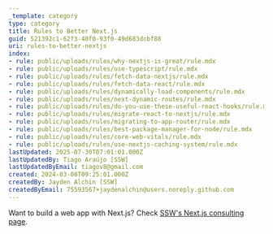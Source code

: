 ```yaml
---
_template: category
type: category
title: Rules to Better Next.js
guid: 521392c1-62f3-40f0-93f0-49d683dcbf88
uri: rules-to-better-nextjs
index:
- rule: public/uploads/rules/why-nextjs-is-great/rule.mdx
- rule: public/uploads/rules/use-typescript/rule.mdx
- rule: public/uploads/rules/fetch-data-nextjs/rule.mdx
- rule: public/uploads/rules/fetch-data-react/rule.mdx
- rule: public/uploads/rules/dynamically-load-components/rule.mdx
- rule: public/uploads/rules/next-dynamic-routes/rule.mdx
- rule: public/uploads/rules/do-you-use-these-useful-react-hooks/rule.mdx
- rule: public/uploads/rules/migrate-react-to-nextjs/rule.mdx
- rule: public/uploads/rules/migrating-to-app-router/rule.mdx
- rule: public/uploads/rules/best-package-manager-for-node/rule.mdx
- rule: public/uploads/rules/core-web-vitals/rule.mdx
- rule: public/uploads/rules/use-nextjs-caching-system/rule.mdx
lastUpdated: 2025-07-30T07:01:01.000Z
lastUpdatedBy: Tiago Araújo [SSW]
lastUpdatedByEmail: tiagov8@gmail.com
created: 2024-03-06T09:25:01.000Z
createdBy: Jayden Alchin [SSW]
createdByEmail: 75593567+jaydenalchin@users.noreply.github.com
---
```


Want to build a web app with Next.js? Check [SSW's Next.js consulting page](https://ssw.com.au/consulting/nextjs).
